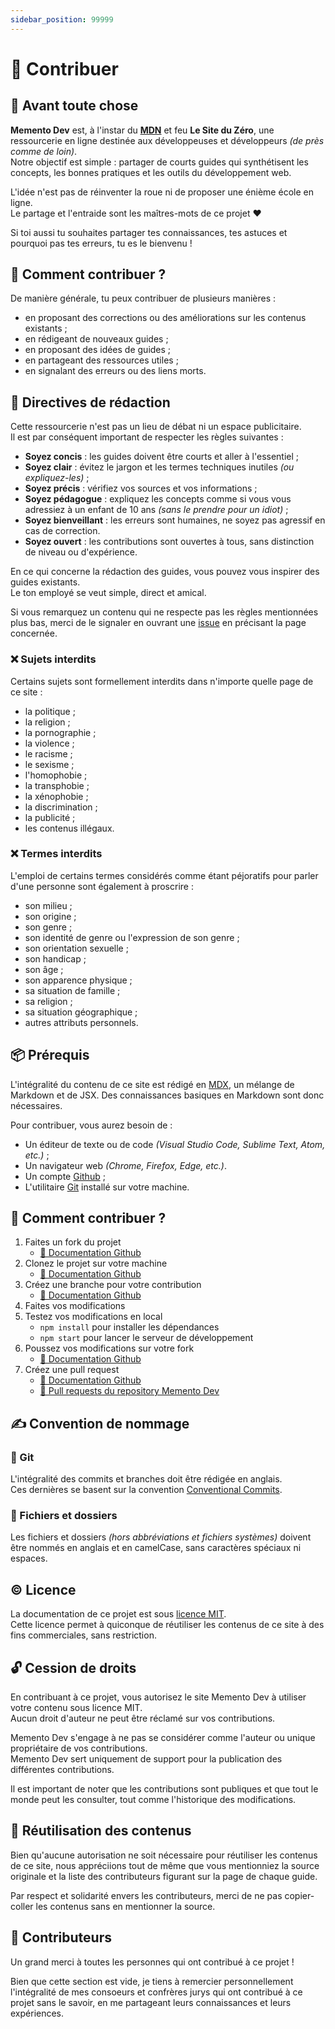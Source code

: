 ```yaml
---
sidebar_position: 99999
---
```


# 🤝 Contribuer

## 👋 Avant toute chose

**Memento Dev** est, à l'instar du [**MDN**](https://developer.mozilla.org/en-US/) et feu **Le Site du Zéro**,
une ressourcerie en ligne destinée aux développeuses et développeurs _(de près comme de loin)_.  
Notre objectif est simple : partager de courts guides qui synthétisent les concepts, les bonnes pratiques et les outils du développement web.

L'idée n'est pas de réinventer la roue ni de proposer une énième école en ligne.  
Le partage et l'entraide sont les maîtres-mots de ce projet ❤️

Si toi aussi tu souhaites partager tes connaissances, tes astuces et pourquoi pas tes erreurs, tu es le bienvenu !

## 📝 Comment contribuer ?

De manière générale, tu peux contribuer de plusieurs manières :

- en proposant des corrections ou des améliorations sur les contenus existants ;
- en rédigeant de nouveaux guides ;
- en proposant des idées de guides ;
- en partageant des ressources utiles ;
- en signalant des erreurs ou des liens morts.

## 📜 Directives de rédaction

Cette ressourcerie n'est pas un lieu de débat ni un espace publicitaire.  
Il est par conséquent important de respecter les règles suivantes :

- **Soyez concis** : les guides doivent être courts et aller à l'essentiel ;
- **Soyez clair** : évitez le jargon et les termes techniques inutiles _(ou expliquez-les)_ ;
- **Soyez précis** : vérifiez vos sources et vos informations ;
- **Soyez pédagogue** : expliquez les concepts comme si vous vous adressiez à un enfant de 10 ans _(sans le prendre pour un idiot)_ ;
- **Soyez bienveillant** : les erreurs sont humaines, ne soyez pas agressif en cas de correction.
- **Soyez ouvert** : les contributions sont ouvertes à tous, sans distinction de niveau ou d'expérience.

En ce qui concerne la rédaction des guides, vous pouvez vous inspirer des guides existants.  
Le ton employé se veut simple, direct et amical.

Si vous remarquez un contenu qui ne respecte pas les règles mentionnées plus bas,
merci de le signaler en ouvrant une [issue](https://github.com/preparation-tp/memento-dev/issues) en précisant la page concernée.

### ❌ Sujets interdits

Certains sujets sont formellement interdits dans n'importe quelle page de ce site :

- la politique ;
- la religion ;
- la pornographie ;
- la violence ;
- le racisme ;
- le sexisme ;
- l'homophobie ;
- la transphobie ;
- la xénophobie ;
- la discrimination ;
- la publicité ;
- les contenus illégaux.

### ❌ Termes interdits

L'emploi de certains termes considérés comme étant péjoratifs pour parler d'une personne sont également à proscrire :

- son milieu ;
- son origine ;
- son genre ;
- son identité de genre ou l'expression de son genre ;
- son orientation sexuelle ;
- son handicap ;
- son âge ;
- son apparence physique ;
- sa situation de famille ;
- sa religion ;
- sa situation géographique ;
- autres attributs personnels.

## 📦 Prérequis

L'intégralité du contenu de ce site est rédigé en [MDX](https://mdxjs.com/),
un mélange de Markdown et de JSX. Des connaissances basiques en Markdown sont donc nécessaires.

Pour contribuer, vous aurez besoin de :
- Un éditeur de texte ou de code _(Visual Studio Code, Sublime Text, Atom, etc.)_ ;
- Un navigateur web _(Chrome, Firefox, Edge, etc.)_.
- Un compte [Github](https://github.com) ;
- L'utilitaire [Git](https://git-scm.com/) installé sur votre machine.

## 🚀 Comment contribuer ?

1. Faites un fork du projet
    - [🔗 Documentation Github](https://docs.github.com/fr/pull-requests/collaborating-with-pull-requests/working-with-forks/fork-a-repo)
2. Clonez le projet sur votre machine
    - [🔗 Documentation Github](https://docs.github.com/fr/repositories/creating-and-managing-repositories/cloning-a-repository)
3. Créez une branche pour votre contribution
    - [🔗 Documentation Github](https://github.com/git-guides#create-a-branch)
4. Faites vos modifications
5. Testez vos modifications en local
    - `npm install` pour installer les dépendances
    - `npm start` pour lancer le serveur de développement
6. Poussez vos modifications sur votre fork
    - [🔗 Documentation Github](https://github.com/git-guides/git-push)
7. Créez une pull request
    - [🔗 Documentation Github](https://docs.github.com/fr/pull-requests/collaborating-with-pull-requests/proposing-changes-to-your-work-with-pull-requests/about-pull-requests)
    - [🔗 Pull requests du repository Memento Dev](https://github.com/preparation-tp/memento-dev/pulls)

## ✍️ Convention de nommage

### 📁 Git

L'intégralité des commits et branches doit être rédigée en anglais.  
Ces dernières se basent sur la convention [Conventional Commits](https://www.conventionalcommits.org/en/v1.0.0/).

### 📝 Fichiers et dossiers

Les fichiers et dossiers _(hors abbréviations et fichiers systèmes)_ doivent être nommés en anglais et en camelCase,
sans caractères spéciaux ni espaces.

## ©️ Licence

La documentation de ce projet est sous [licence MIT](https://opensource.org/license/mit).  
Cette licence permet à quiconque de réutiliser les contenus de ce site à des fins commerciales, sans restriction.

## 🔓 Cession de droits

En contribuant à ce projet, vous autorisez le site Memento Dev à utiliser votre contenu sous licence MIT.  
Aucun droit d'auteur ne peut être réclamé sur vos contributions.

Memento Dev s'engage à ne pas se considérer comme l'auteur ou unique propriétaire de vos contributions.  
Memento Dev sert uniquement de support pour la publication des différentes contributions.

Il est important de noter que les contributions sont publiques et que tout le monde peut les consulter,
tout comme l'historique des modifications.

## 🫶 Réutilisation des contenus

Bien qu'aucune autorisation ne soit nécessaire pour réutiliser les contenus de ce site,
nous appréciions tout de même que vous mentionniez la source originale et la liste des contributeurs
figurant sur la page de chaque guide.

Par respect et solidarité envers les contributeurs, merci de ne pas copier-coller les contenus sans en mentionner la source.

## 🤗 Contributeurs

Un grand merci à toutes les personnes qui ont contribué à ce projet !

Bien que cette section est vide, je tiens à remercier personnellement l'intégralité de mes consoeurs et confrères jurys
qui ont contribué à ce projet sans le savoir, en me partageant leurs connaissances et leurs expériences.